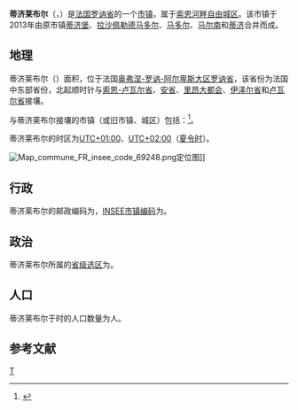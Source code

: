 {{地图误译/法语U2|issue=提济累堡}}
{{noteTA|G1=法国地名}}
{{Infobox French commune}}
'''蒂济莱布尔'''（{{lang-fr|Thizy-les-Bourgs}}，{{IPA-fr|tizi le buʁ}}）是[[法国|法国]][[罗讷省|罗讷省]]的一个[[市镇_(法国)|市镇]]，属于[[索恩河畔自由城区|索恩河畔自由城区]]。该市镇于2013年由原市镇[[蒂济堡|蒂济堡]]、[[拉沙佩勒德马多尔|拉沙佩勒德马多尔]]、[[马多尔|马多尔]]、[[马尔南_(罗讷省)|马尔南]]和[[蒂济|蒂济]]合并而成。

== 地理 ==
蒂济莱布尔（{{wikidata|property|linked|P625}}）面积{{wikidata|properties|P2046}}，位于法国[[奥弗涅-罗讷-阿尔卑斯大区|奥弗涅-罗讷-阿尔卑斯大区]][[罗讷省|罗讷省]]，该省份为法国中东部省份，北起顺时针与[[索恩-卢瓦尔省|索恩-卢瓦尔省]]、[[安省_(法國)|安省]]、[[里昂大都会|里昂大都会]]、[[伊泽尔省|伊泽尔省]]和[[卢瓦尔省|卢瓦尔省]]接壤。

与蒂济莱布尔接壤的市镇（或旧市镇、城区）包括：{{Wikidata|properties|linked|P47}}<ref name="geo">{{Cite web|url=https://www.geoportail.gouv.fr/carte|title=Carte|accessdate=2020-03-22|author=Géoportail|language=fr|publisher=Géoportail|archive-date=2017-01-29|archive-url=https://web.archive.org/web/20170129154129/https://www.geoportail.gouv.fr/carte/|dead-url=no}}</ref>。

蒂济莱布尔的时区为[[UTC+01:00|UTC+01:00]]、[[UTC+02:00|UTC+02:00]]（[[夏时制|夏令时]]）。

[[File:Map_commune_FR_insee_code_69248.png|thumb]]定位图]]{{Clear|left}}
== 行政 ==
蒂济莱布尔的邮政编码为{{wikidata|properties|P281}}，[[法国国家统计与经济研究所|INSEE市镇编码]]为{{wikidata|properties|P374}}。

== 政治 ==
蒂济莱布尔所属的[[縣_(法國)|省级选区]]为{{WikidataLink|{{wikidata|properties|raw|best||P7938}}}}。

== 人口 ==
蒂济莱布尔于{{wikidata|qualifier|P1082|P585}}时的人口数量为{{wikidata|property|raw|P1082}}人。

== 参考文献 ==
{{Reflist}}

{{罗讷省市镇}}
[[Category:罗讷省市镇|T]]